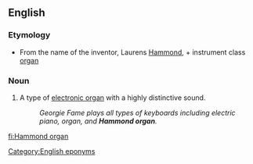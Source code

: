 ==English==
{{wikipedia}}
===Etymology===
* From the name of the inventor, Laurens [[Hammond]], + instrument class [[organ]]
===Noun===
{{en-noun|head=[[Hammond]] [[organ]]}}

# {{context|musical instruments|lang=en}} A type of [[electronic organ]] with a highly distinctive sound. 
#:''Georgie Fame plays all types of keyboards including electric piano, organ, and '''Hammond organ'''.''

[[Category:English eponyms]]

[[fi:Hammond organ]]